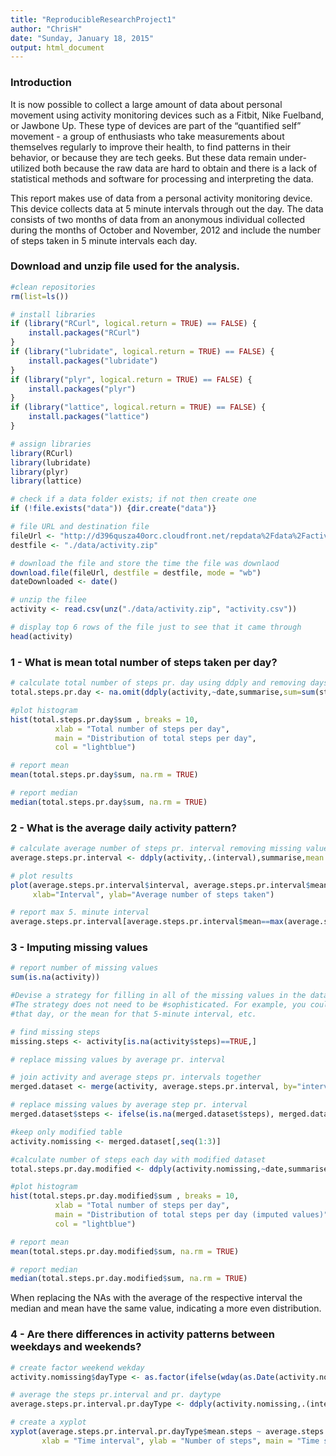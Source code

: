 ```yaml
---
title: "ReproducibleResearchProject1"
author: "ChrisH"
date: "Sunday, January 18, 2015"
output: html_document
---
```


### Introduction
It is now possible to collect a large amount of data about personal movement using activity monitoring devices such as a Fitbit, Nike Fuelband, or Jawbone Up. These type of devices are part of the "quantified self" movement - a group of enthusiasts who take measurements about themselves regularly to improve their health, to find patterns in their behavior, or because they are tech geeks. But these data remain under-utilized both because the raw data are hard to obtain and there is a lack of statistical methods and software for processing and interpreting the data.

This report makes use of data from a personal activity monitoring device. This device collects data at 5 minute intervals through out the day. The data consists of two months of data from an anonymous individual collected during the months of October and November, 2012 and include the number of steps taken in 5 minute intervals each day.


### Download and unzip file used for the analysis.

```r

#clean repositories
rm(list=ls())

# install libraries
if (library("RCurl", logical.return = TRUE) == FALSE) {
    install.packages("RCurl")
}
if (library("lubridate", logical.return = TRUE) == FALSE) {
    install.packages("lubridate")
}
if (library("plyr", logical.return = TRUE) == FALSE) {
    install.packages("plyr")
}
if (library("lattice", logical.return = TRUE) == FALSE) {
    install.packages("lattice")
}

# assign libraries
library(RCurl)
library(lubridate)
library(plyr)
library(lattice)

# check if a data folder exists; if not then create one
if (!file.exists("data")) {dir.create("data")}

# file URL and destination file
fileUrl <- "http://d396qusza40orc.cloudfront.net/repdata%2Fdata%2Factivity.zip"
destfile <- "./data/activity.zip"

# download the file and store the time the file was downlaod
download.file(fileUrl, destfile = destfile, mode = "wb")
dateDownloaded <- date()

# unzip the filee
activity <- read.csv(unz("./data/activity.zip", "activity.csv"))

# display top 6 rows of the file just to see that it came through 
head(activity)

```

### 1 - What is mean total number of steps taken per day?

```r
# calculate total number of steps pr. day using ddply and removing days with no observations
total.steps.pr.day <- na.omit(ddply(activity,~date,summarise,sum=sum(steps, na.rm = FALSE)))

#plot histogram
hist(total.steps.pr.day$sum , breaks = 10, 
          xlab = "Total number of steps per day", 
          main = "Distribution of total steps per day", 
          col = "lightblue")

# report mean
mean(total.steps.pr.day$sum, na.rm = TRUE)

# report median
median(total.steps.pr.day$sum, na.rm = TRUE)

```

### 2 - What is the average daily activity pattern?

```r

# calculate average number of steps pr. interval removing missing values
average.steps.pr.interval <- ddply(activity,.(interval),summarise,mean.steps=mean(steps, na.rm = TRUE))

# plot results
plot(average.steps.pr.interval$interval, average.steps.pr.interval$mean.steps, type = "l",
     xlab="Interval", ylab="Average number of steps taken")

# report max 5. minute interval
average.steps.pr.interval[average.steps.pr.interval$mean==max(average.steps.pr.interval$mean),1]

```


### 3 - Imputing missing values

```r
# report number of missing values
sum(is.na(activity))

#Devise a strategy for filling in all of the missing values in the dataset. 
#The strategy does not need to be #sophisticated. For example, you could use the mean/median for 
#that day, or the mean for that 5-minute interval, etc.

# find missing steps
missing.steps <- activity[is.na(activity$steps)==TRUE,]

# replace missing values by average pr. interval

# join activity and average steps pr. intervals together 
merged.dataset <- merge(activity, average.steps.pr.interval, by="interval", all.x=TRUE, suffixes=c(".Activity", ".Average"))

# replace missing values by average step pr. interval 
merged.dataset$steps <- ifelse(is.na(merged.dataset$steps), merged.dataset$mean.steps, merged.dataset$steps)

#keep only modified table 
activity.nomissing <- merged.dataset[,seq(1:3)]

#calculate number of steps each day with modified dataset
total.steps.pr.day.modified <- ddply(activity.nomissing,~date,summarise,sum=sum(steps, na.rm = FALSE))

#plot histogram
hist(total.steps.pr.day.modified$sum , breaks = 10, 
          xlab = "Total number of steps per day", 
          main = "Distribution of total steps per day (imputed values)", 
          col = "lightblue")

# report mean
mean(total.steps.pr.day.modified$sum, na.rm = TRUE)

# report median
median(total.steps.pr.day.modified$sum, na.rm = TRUE)

```

When replacing the NAs with the average of the respective interval the median and mean have the same value, indicating a more even distribution. 


### 4 - Are there differences in activity patterns between weekdays and weekends?


```r

# create factor weekend wekday
activity.nomissing$dayType <- as.factor(ifelse(wday(as.Date(activity.nomissing$date)) %in% c(1,7),"weekend","weekday"))

# average the steps pr.interval and pr. daytype
average.steps.pr.interval.pr.dayType <- ddply(activity.nomissing,.(interval,dayType),summarise,mean.steps=mean(steps, na.rm = TRUE))

# create a xyplot
xyplot(average.steps.pr.interval.pr.dayType$mean.steps ~ average.steps.pr.interval.pr.dayType$interval | average.steps.pr.interval.pr.dayType$dayType, layout = c(2, 1), type = "l", 
       xlab = "Time interval", ylab = "Number of steps", main = "Time series of number of steps vs time interval" )

```

